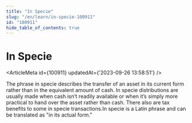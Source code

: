 ```yaml
---
title: "In Specie"
slug: "/en/learn/in-specie-100911"
id: "100911"
hide_table_of_contents: true
---
```



# In Specie

<ArticleMeta id={100911} updatedAt={'2023-09-26 13:58:51'} />
<div className='border-solid border-b border-t-0 my-4 border-[var(--ifm-color-gray-300)]' />

The phrase in specie describes the transfer of an asset in its current form rather than in the equivalent amount of cash. In specie distributions are usually made when cash isn’t readily available or when it’s simply more practical to hand over the asset rather than cash. There also are tax benefits to some in specie transactions.In specie is a Latin phrase and can be translated as "in its actual form."
